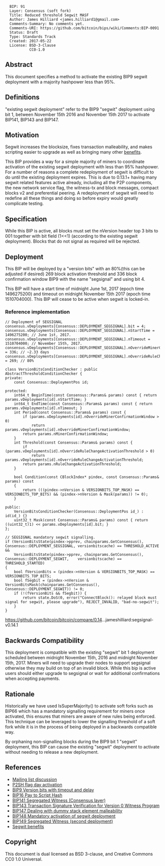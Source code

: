<pre>
  BIP: 91
  Layer: Consensus (soft fork)
  Title: Reduced threshold Segwit MASF
  Author: James Hilliard <james.hilliard1@gmail.com>
  Comments-Summary: No comments yet.
  Comments-URI: https://github.com/bitcoin/bips/wiki/Comments:BIP-0091
  Status: Draft
  Type: Standards Track
  Created: 2017-05-22
  License: BSD-3-Clause
           CC0-1.0
</pre>

==Abstract==

This document specifies a method to activate the existing BIP9 segwit deployment with a majority hashpower less than 95%.

==Definitions==

"existing segwit deployment" refer to the BIP9 "segwit" deployment using bit 1, between November 15th 2016 and November 15th 2017 to activate BIP141, BIP143 and BIP147.

==Motivation==

Segwit increases the blocksize, fixes transaction malleability, and makes scripting easier to upgrade as well as bringing many other [https://bitcoincore.org/en/2016/01/26/segwit-benefits/ benefits].

This BIP provides a way for a simple majority of miners to coordinate activation of the existing segwit deployment with less than 95% hashpower. For a number of reasons a complete redeployment of segwit is difficult to do until the existing deployment expires. This is due to 0.13.1+ having many segwit related features active already, including all the P2P components, the new network service flag, the witness-tx and block messages, compact blocks v2 and preferential peering. A redeployment of segwit will need to redefine all these things and doing so before expiry would greatly complicate testing.

==Specification==

While this BIP is active, all blocks must set the nVersion header top 3 bits to 001 together with bit field (1<<1) (according to the existing segwit deployment). Blocks that do not signal as required will be rejected.

==Deployment==

This BIP will be deployed by a "version bits" with an 80%(this can be adjusted if desired) 269 block activation threshold and 336 block confirmation window BIP9 with the name "segsignal" and using bit 4.

This BIP will have a start time of midnight June 1st, 2017 (epoch time 1496275200) and timeout on midnight November 15th 2017 (epoch time 1510704000). This BIP will cease to be active when segwit is locked-in.

=== Reference implementation ===

<pre>
// Deployment of SEGSIGNAL
consensus.vDeployments[Consensus::DEPLOYMENT_SEGSIGNAL].bit = 4;
consensus.vDeployments[Consensus::DEPLOYMENT_SEGSIGNAL].nStartTime = 1496275200; // June 1st, 2017.
consensus.vDeployments[Consensus::DEPLOYMENT_SEGSIGNAL].nTimeout = 1510704000; // November 15th, 2017.
consensus.vDeployments[Consensus::DEPLOYMENT_SEGSIGNAL].nOverrideMinerConfirmationWindow = 336; // ~2.33 days
consensus.vDeployments[Consensus::DEPLOYMENT_SEGSIGNAL].nOverrideRuleChangeActivationThreshold = 269; // 80%

class VersionBitsConditionChecker : public AbstractThresholdConditionChecker {
private:
    const Consensus::DeploymentPos id;

protected:
    int64_t BeginTime(const Consensus::Params& params) const { return params.vDeployments[id].nStartTime; }
    int64_t EndTime(const Consensus::Params& params) const { return params.vDeployments[id].nTimeout; }
    int Period(const Consensus::Params& params) const {
        if (params.vDeployments[id].nOverrideMinerConfirmationWindow > 0)
            return params.vDeployments[id].nOverrideMinerConfirmationWindow;
        return params.nMinerConfirmationWindow;
    }
    int Threshold(const Consensus::Params& params) const {
        if (params.vDeployments[id].nOverrideRuleChangeActivationThreshold > 0)
            return params.vDeployments[id].nOverrideRuleChangeActivationThreshold;
        return params.nRuleChangeActivationThreshold;
    }

    bool Condition(const CBlockIndex* pindex, const Consensus::Params& params) const
    {
        return (((pindex->nVersion & VERSIONBITS_TOP_MASK) == VERSIONBITS_TOP_BITS) && (pindex->nVersion & Mask(params)) != 0);
    }

public:
    VersionBitsConditionChecker(Consensus::DeploymentPos id_) : id(id_) {}
    uint32_t Mask(const Consensus::Params& params) const { return ((uint32_t)1) << params.vDeployments[id].bit; }
};

// SEGSIGNAL mandatory segwit signalling.
if (VersionBitsState(pindex->pprev, chainparams.GetConsensus(), Consensus::DEPLOYMENT_SEGSIGNAL, versionbitscache) == THRESHOLD_ACTIVE &&
    VersionBitsState(pindex->pprev, chainparams.GetConsensus(), Consensus::DEPLOYMENT_SEGWIT,    versionbitscache) == THRESHOLD_STARTED)
{
    bool fVersionBits = (pindex->nVersion & VERSIONBITS_TOP_MASK) == VERSIONBITS_TOP_BITS;
    bool fSegbit = (pindex->nVersion & VersionBitsMask(chainparams.GetConsensus(), Consensus::DEPLOYMENT_SEGWIT)) != 0;
    if (!(fVersionBits && fSegbit)) {
        return state.DoS(0, error("ConnectBlock(): relayed block must signal for segwit, please upgrade"), REJECT_INVALID, "bad-no-segwit");
    }
}
</pre>

https://github.com/bitcoin/bitcoin/compare/0.14...jameshilliard:segsignal-v0.14.1

==Backwards Compatibility==

This deployment is compatible with the existing "segwit" bit 1 deployment scheduled between midnight November 15th, 2016 and midnight November 15th, 2017. Miners will need to upgrade their nodes to support segsignal otherwise they may build on top of an invalid block. While this bip is active users should either upgrade to segsignal or wait for additional confirmations when accepting payments.

==Rationale==

Historically we have used IsSuperMajority() to activate soft forks such as BIP66 which has a mandatory signalling requirement for miners once activated, this ensures that miners are aware of new rules being enforced. This technique can be leveraged to lower the signalling threshold of a soft fork while it is in the process of being deployed in a backwards compatible way.

By orphaning non-signalling blocks during the BIP9 bit 1 "segwit" deployment, this BIP can cause the existing "segwit" deployment to activate without needing to release a new deployment.

==References==

*[https://lists.linuxfoundation.org/pipermail/bitcoin-dev/2017-March/013714.html Mailing list discussion]
*[https://github.com/bitcoin/bitcoin/blob/v0.6.0/src/main.cpp#L1281-L1283 P2SH flag day activation]
*[[bip-0009.mediawiki|BIP9 Version bits with timeout and delay]]
*[[bip-0016.mediawiki|BIP16 Pay to Script Hash]]
*[[bip-0141.mediawiki|BIP141 Segregated Witness (Consensus layer)]]
*[[bip-0143.mediawiki|BIP143 Transaction Signature Verification for Version 0 Witness Program]]
*[[bip-0147.mediawiki|BIP147 Dealing with dummy stack element malleability]]
*[[bip-0148.mediawiki|BIP148 Mandatory activation of segwit deployment]]
*[[bip-0149.mediawiki|BIP149 Segregated Witness (second deployment)]]
*[https://bitcoincore.org/en/2016/01/26/segwit-benefits/ Segwit benefits]

==Copyright==

This document is dual licensed as BSD 3-clause, and Creative Commons CC0 1.0 Universal.

